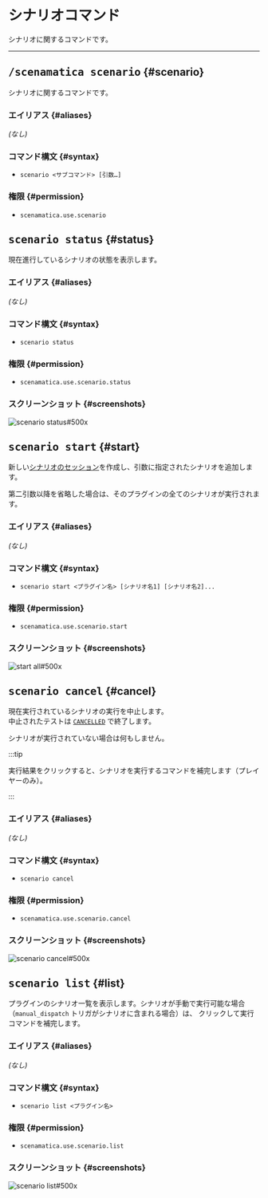 
# シナリオコマンド

シナリオに関するコマンドです。

---

## <kbd>/scenamatica scenario</kbd> {#scenario}

シナリオに関するコマンドです。

### エイリアス {#aliases}

*(なし)*

### コマンド構文 {#syntax}

- `scenario <サブコマンド> [引数…]`

### 権限 {#permission}

- `scenamatica.use.scenario`

## <kbd>scenario status</kbd> {#status}

現在進行しているシナリオの状態を表示します。

### エイリアス {#aliases}

*(なし)*

### コマンド構文 {#syntax}

- `scenario status`

### 権限 {#permission}

- `scenamatica.use.scenario.status`

### スクリーンショット {#screenshots}

![scenario status#500x](images/scenario/status.png)

## <kbd>scenario start</kbd> {#start}

新しい[シナリオのセッション](/docs/use/scenario/#scenario-session)を作成し、引数に指定されたシナリオを追加します。

第二引数以降を省略した場合は、そのプラグインの全てのシナリオが実行されます。  


### エイリアス {#aliases}

*(なし)*

### コマンド構文 {#syntax}

- `scenario start <プラグイン名> [シナリオ名1] [シナリオ名2]...`

### 権限 {#permission}

- `scenamatica.use.scenario.start`

### スクリーンショット {#screenshots}

![start all#500x](images/scenario/start-all.png)

## <kbd>scenario cancel</kbd> {#cancel}

現在実行されているシナリオの実行を中止します。  
中止されたテストは [`CANCELLED`](/docs/use/test/#:~:text=CANCELLED) で終了します。

シナリオが実行されていない場合は何もしません。

:::tip

実行結果をクリックすると、シナリオを実行するコマンドを補完します（プレイヤーのみ）。 

:::

### エイリアス {#aliases}

*(なし)*

### コマンド構文 {#syntax}

- `scenario cancel`

### 権限 {#permission}

- `scenamatica.use.scenario.cancel`

### スクリーンショット {#screenshots}

![scenario cancel#500x](images/scenario/cancel.png)

## <kbd>scenario list</kbd> {#list}

プラグインのシナリオ一覧を表示します。シナリオが手動で実行可能な場合（`manual_dispatch` トリガがシナリオに含まれる場合）は、
クリックして実行コマンドを補完します。

### エイリアス {#aliases}

*(なし)*

### コマンド構文 {#syntax}

- `scenario list <プラグイン名>`

### 権限 {#permission}

- `scenamatica.use.scenario.list`

### スクリーンショット {#screenshots}

![scenario list#500x](images/scenario/list.png)
